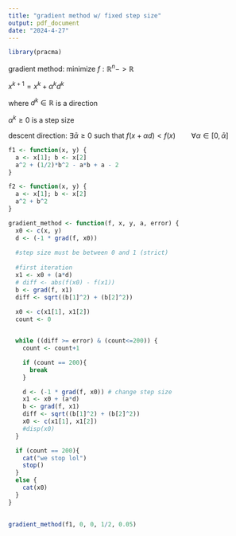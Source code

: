 ---
title: "gradient method w/ fixed step size"
output: pdf_document
date: "2024-4-27"
---
```{r}
library(pracma)
```


gradient method:
minimize $f: \mathbb{R}^n -> \mathbb{R}$

$x^{k+1} = x^k + \alpha^k d^k$

where
$d^k \in \mathbb{R}$ is a direction  

$\alpha^k \geq 0$ is a step size

descent direction:
$\exists \bar \alpha \geq 0$ such that $f(x + \alpha d) < f(x) \qquad \forall \alpha \in [0,\bar \alpha]$  

```{r}
f1 <- function(x, y) {
  a <- x[1]; b <- x[2]
  a^2 + (1/2)*b^2 - a*b + a - 2
}
```

```{r}
f2 <- function(x, y) {
  a <- x[1]; b <- x[2]
  a^2 + b^2
}

```


```{r}
gradient_method <- function(f, x, y, a, error) {
  x0 <- c(x, y)
  d <- (-1 * grad(f, x0))
  
  #step size must be between 0 and 1 (strict)
  
  #first iteration
  x1 <- x0 + (a*d)
  # diff <- abs(f(x0) - f(x1))
  b <- grad(f, x1)
  diff <- sqrt((b[1]^2) + (b[2]^2))
  
  x0 <- c(x1[1], x1[2])
  count <- 0


  while ((diff >= error) & (count<=200)) {
    count <- count+1

    if (count == 200){
      break
    }

    d <- (-1 * grad(f, x0)) # change step size
    x1 <- x0 + (a*d)
    b <- grad(f, x1)
    diff <- sqrt((b[1]^2) + (b[2]^2))
    x0 <- c(x1[1], x1[2])
    #disp(x0)
  }

  if (count == 200){
    cat("we stop lol")
    stop()
  }
  else {
    cat(x0)
  }
}
  
```

```{r}
gradient_method(f1, 0, 0, 1/2, 0.05)
```

